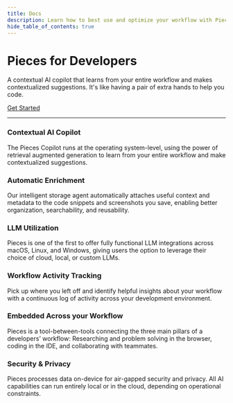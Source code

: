 ```yaml
---
title: Docs
description: Learn how to best use and optimize your workflow with Pieces for Developers! Read the sections in sequential order or click the links in the navigation on the right to get directly to the topic you need.
hide_table_of_contents: true
---
```


<div style={{maxWidth: '960px', margin: 'auto', padding: '20px'}}>

  [//]: # (<div style={{maxWidth: '700px', margin: 'auto'}}>)

[//]: # (  ![]&#40;/assets/hero-video-Pieces_WEB2.gif&#41;)

[//]: # (</div>)

  <div style={{display: 'flex', flexDirection: 'column', alignItems: 'center', justifyContent: 'center', margin: '20px 0'}}>
    <h1>Pieces for Developers</h1>
    <p style={{
      color: 'var(--ifm-color-primary-darkest)',
      fontSize: '20px', textAlign: 'center'}}>A contextual AI copilot that learns from your entire workflow and makes contextualized suggestions. It's like having a pair of extra hands to help you code.</p>
    <a href="/learn/installation-getting-started/what-am-i-installing" style={{fontSize: '20px', padding: '10px 30px', backgroundColor: 'var(--ifm-color-primary)', color: 'var(--ifm-color-secondary)', fontWeight: 'bold', borderRadius: '5px', textDecoration: 'none', margin: '20px 0'}}>Get Started</a>
  </div>

  ---

  [//]: # (Fix responsiveness)
  <div style={{display: 'flex', flexDirection: 'row', justifyContent: 'space-around', flexWrap: 'wrap'}}>
    <div style={{width: '30%', margin: '10px', padding: '10px', borderRadius: '5px'}}>
      <h3>Contextual AI Copilot</h3>
      <p>The Pieces Copilot runs at the operating system-level, using the power of retrieval augmented generation to learn from your entire workflow and make contextualized suggestions.</p>
    </div>
    <div style={{width: '30%', margin: '10px', padding: '10px', borderRadius: '5px'}}>
      <h3>Automatic Enrichment</h3>
      <p>Our intelligent storage agent automatically attaches useful context and metadata to the code snippets and screenshots you save, enabling better organization, searchability, and reusability.</p>
    </div>
    <div style={{width: '30%', margin: '10px', padding: '10px', borderRadius: '5px'}}>
      <h3>LLM Utilization</h3>
      <p>Pieces is one of the first to offer fully functional LLM integrations across macOS, Linux, and Windows, giving users the option to leverage their choice of cloud, local, or custom LLMs.</p>
    </div>
    <div style={{width: '30%', margin: '10px', padding: '10px', borderRadius: '5px'}}>
      <h3>Workflow Activity Tracking</h3>
      <p>Pick up where you left off and identify helpful insights about your workflow with a continuous log of activity across your development environment.</p>
    </div>
    <div style={{width: '30%', margin: '10px', padding: '10px', borderRadius: '5px'}}>
      <h3>Embedded Across your Workflow</h3>
      <p>Pieces is a tool-between-tools connecting the three main pillars of a developers’ workflow: Researching and problem solving in the browser, coding in the IDE, and collaborating with teammates.</p>
    </div>
    <div style={{width: '30%', margin: '10px', padding: '10px', borderRadius: '5px'}}>
      <h3>Security & Privacy</h3>
      <p>Pieces processes data on-device for air-gapped security and privacy. All AI capabilities can run entirely local or in the cloud, depending on operational constraints.</p>
    </div>
  </div>
</div>
